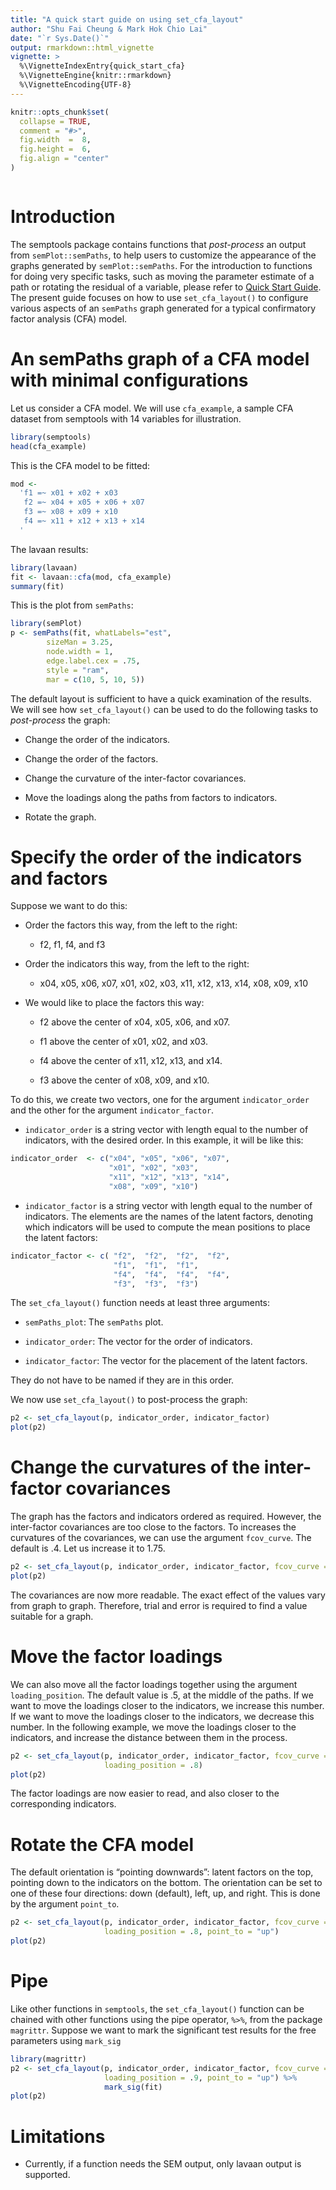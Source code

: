 ```yaml
---
title: "A quick start guide on using set_cfa_layout"
author: "Shu Fai Cheung & Mark Hok Chio Lai"
date: "`r Sys.Date()`"
output: rmarkdown::html_vignette
vignette: >
  %\VignetteIndexEntry{quick_start_cfa}
  %\VignetteEngine{knitr::rmarkdown}
  %\VignetteEncoding{UTF-8}
---
```


```r
knitr::opts_chunk$set(
  collapse = TRUE,
  comment = "#>",
  fig.width  =  8,
  fig.height =  6,
  fig.align = "center"
)
```

```r
```

# Introduction

The semptools package contains functions that *post-process* an output from 
`semPlot::semPaths`, to help users to customize the appearance of the graphs 
generated by `semPlot::semPaths`. For the introduction to functions for doing 
very specific tasks, such as moving the parameter estimate of a path or rotating
the residual of a variable, please refer to [Quick Start Guide](quick_start.html).
The present guide focuses on how to use `set_cfa_layout()` to configure various 
aspects of an `semPaths` graph generated for a typical confirmatory factor analysis (CFA)
model.

# An semPaths graph of a CFA model with minimal configurations

Let us consider a CFA model. We will use `cfa_example`, a sample CFA dataset 
from semptools with 14 variables for illustration.

```r
library(semptools)
head(cfa_example)
```

This is the CFA model to be fitted:

```r
mod <- 
  'f1 =~ x01 + x02 + x03
   f2 =~ x04 + x05 + x06 + x07
   f3 =~ x08 + x09 + x10
   f4 =~ x11 + x12 + x13 + x14
  '
```

The lavaan results:

```r
library(lavaan)
fit <- lavaan::cfa(mod, cfa_example)
summary(fit)
```

This is the plot from `semPaths`:

```r
library(semPlot)
p <- semPaths(fit, whatLabels="est",
        sizeMan = 3.25,
        node.width = 1,
        edge.label.cex = .75,
        style = "ram",
        mar = c(10, 5, 10, 5))
```

The default layout is sufficient to have a quick examination of the results. We
will see how `set_cfa_layout()` can be used to do the following tasks to *post-process*
the graph:

- Change the order of the indicators.

- Change the order of the factors.

- Change the curvature of the inter-factor covariances.

- Move the loadings along the paths from factors to indicators.

- Rotate the graph.

# Specify the order of the indicators and factors

Suppose we want to do this:

- Order the factors this way, from the left to the right:

    - f2, f1, f4, and f3
    
- Order the indicators this way, from the left to the right:

    - x04, x05, x06, x07, x01, x02, x03, x11, x12, x13, x14, x08, x09, x10
    
- We would like to place the factors this way:

    - f2 above the center of x04, x05, x06, and x07. 
    
    - f1 above the center of x01, x02, and x03.
    
    - f4 above the center of x11, x12, x13, and x14.
    
    - f3 above the center of x08, x09, and x10.
    
To do this, we create two vectors, one for the argument `indicator_order` and the other for the argument `indicator_factor`.  

- `indicator_order` is a string vector with length equal to the number of indicators, with the desired order. In this example, it will be like this:

```r
indicator_order  <- c("x04", "x05", "x06", "x07", 
                      "x01", "x02", "x03", 
                      "x11", "x12", "x13", "x14",
                      "x08", "x09", "x10")
```

- `indicator_factor` is a string vector with length equal to the number of indicators. The elements are the names of the latent factors, denoting which indicators will be used to compute the mean positions to place the latent factors:

```r
indicator_factor <- c( "f2",  "f2",  "f2",  "f2",  
                       "f1",  "f1",  "f1",  
                       "f4",  "f4",  "f4",  "f4",  
                       "f3",  "f3",  "f3")
```

The `set_cfa_layout()` function needs at least three arguments:

- `semPaths_plot`: The `semPaths` plot.

- `indicator_order`: The vector for the order of indicators.

- `indicator_factor`: The vector for the placement of the latent factors.
    
They do not have to be named if they are in this order.

We now use `set_cfa_layout()` to post-process the graph:

```r
p2 <- set_cfa_layout(p, indicator_order, indicator_factor)
plot(p2)
```

# Change the curvatures of the inter-factor covariances

The graph has the factors and indicators ordered as required. However, the inter-factor
covariances are too close to the factors. To increases the curvatures of the covariances,
we can use the argument `fcov_curve`. The default is .4. Let us increase it to 1.75.

```r
p2 <- set_cfa_layout(p, indicator_order, indicator_factor, fcov_curve = 1.75)
plot(p2)
```

The covariances are now more readable. The exact effect of the values vary 
from graph to graph. Therefore, trial and error is required to find a value 
suitable for a graph.

# Move the factor loadings

We can also move all the factor loadings together using the argument `loading_position`.
The default value is .5, at the middle of the paths. If we want to move the loadings
closer to the indicators, we increase this number. If we want to move the loadings
closer to the indicators, we decrease this number. In the following example, 
we move the loadings closer to the indicators, and increase the distance between
them in the process.

```r
p2 <- set_cfa_layout(p, indicator_order, indicator_factor, fcov_curve = 1.75,
                     loading_position = .8)
plot(p2)
```

The factor loadings are now easier to read, and also closer to the corresponding
indicators.

# Rotate the CFA model

The default orientation is "pointing downwards": latent factors on the top, pointing
down to the indicators on the bottom. The orientation can be set to one of these four
directions: down (default), left, up, and right. This is done by the argument `point_to`.

```r
p2 <- set_cfa_layout(p, indicator_order, indicator_factor, fcov_curve = 1.75,
                     loading_position = .8, point_to = "up")
plot(p2)
```

# Pipe

Like other functions in `semptools`, the `set_cfa_layout()` function can be chained
with other functions using the pipe operator, `%>%`, from the package `magrittr`.
Suppose we want to mark the significant test results for the free parameters using
`mark_sig`

```r
library(magrittr)
p2 <- set_cfa_layout(p, indicator_order, indicator_factor, fcov_curve = 1.75,
                     loading_position = .9, point_to = "up") %>%
                     mark_sig(fit)
plot(p2)
```

# Limitations

- Currently, if a function needs the SEM output, only lavaan output is supported.